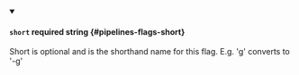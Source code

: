 
<details className="config-field" data-expandable="false" open>
<summary>

#### `short` <span className="config-field-required" data-required="false">required</span> <span className="config-field-type">string</span> <span className="config-field-default"></span> <span className="config-field-enum"></span> {#pipelines-flags-short}

Short is optional and is the shorthand name for this flag. E.g. 'g' converts to '-g'

</summary>



</details>
